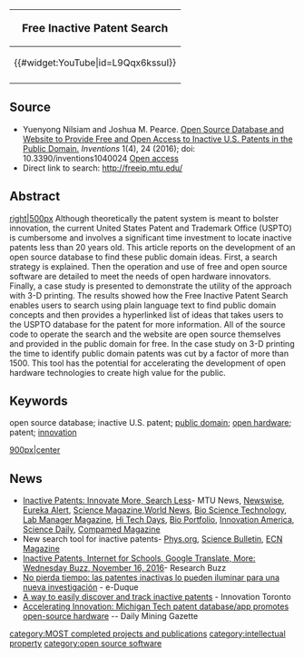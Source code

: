 {{MOST}}
{{Pearce-pubs}}
{|style="border:1px solid black; background-color: lightgreen; margin-left:.1em; margin-top:2px; -moz-border-radius:15px;" align="right" width="120px"
!<big>Free Inactive Patent Search</big>
|-
|<center>{{#widget:YouTube|id=L9Qqx6kssuI}} </center>
|-
|}

==Source==
* Yuenyong Nilsiam and Joshua M. Pearce. [http://www.mdpi.com/2411-5134/1/4/24/html Open Source Database and Website to Provide Free and Open Access to Inactive U.S. Patents in the Public Domain.] ''Inventions'' 1(4), 24 (2016); doi: 10.3390/inventions1040024 [https://www.academia.edu/29781601/Open_Source_Database_and_Website_to_Provide_Free_and_Open_Access_to_Inactive_U.S._Patents_in_the_Public_Domain Open access]
* Direct link to search: http://freeip.mtu.edu/

==Abstract==
[[image:Freeipsearch.jpg|right|500px]]
Although theoretically the patent system is meant to bolster innovation, the current United States Patent and Trademark Office (USPTO) is cumbersome and involves a significant time investment to locate inactive patents less than 20 years old. This article reports on the development of an open source database to find these public domain ideas. First, a search strategy is explained. Then the operation and use of free and open source software are detailed to meet the needs of open hardware innovators. Finally, a case study is presented to demonstrate the utility of the approach with 3-D printing. The results showed how the Free Inactive Patent Search enables users to search using plain language text to find public domain concepts and then provides a hyperlinked list of ideas that takes users to the USPTO database for the patent for more information. All of the source code to operate the search and the website are open source themselves and provided in the public domain for free. In the case study on 3-D printing the time to identify public domain patents was cut by a factor of more than 1500. This tool has the potential for accelerating the development of open hardware technologies to create high value for the public.

==Keywords==
open source database; inactive U.S. patent; [[public domain]]; [[open hardware]]; patent; [[innovation]]

[[image:Freeipsearch2.png|900px|center]]

==News==

* [http://www.mtu.edu/news/stories/2016/november/inactive-patents-innovate-more-search-less.html Inactive Patents: Innovate More, Search Less]- MTU News, [http://www.newswise.com/articles/inactive-patents-innovate-more-search-less Newswise], [https://www.eurekalert.org/pub_releases/2016-11/mtu-ipi111516.php Eureka Alert], [http://scienmag.com/inactive-patents-innovate-more-search-less/ Science Magazine],[https://article.wn.com/view/2016/11/14/Inactive_Patents_Innovate_More_Search_Less_Michigan_Technolo/ World News], [http://www.biosciencetechnology.com/news/2016/11/inactive-patents-innovate-more-search-less Bio Science Technology], [http://www.labmanager.com/news/2016/11/inactive-patents-innovate-more-search-less?fw1pk=2#.WC3dCO3u3CI Lab Manager Magazine], [http://www.hitechdays.com/browser/127278/ Hi Tech Days], [http://www.bioportfolio.com/news/article/2912184/Inactive-Patents-Innovate-More-Search-Less.html Bio Portfolio], [http://www.innovationamerica.us/index.php/innovation-daily/56593-inactive-patents-innovate-more-search-less--michigan-tech-news Innovation America], [https://www.sciencedaily.com/releases/2016/11/161116103711.htm Science Daily], [http://www.compamed-tradefair.com/cgi-bin/md_compamed/lib/pub/tt.cgi/Inactive_patents_Innovate_more_search_less.html?oid=55262&lang=2&ticket=g_u_e_s_t Compamed Magazine]
* New search tool for inactive patents- [http://phys.org/news/2016-11-tool-inactive-patents.html Phys.org], [http://sciencebulletin.org/archives/7832.html Science Bulletin], [https://www.ecnmag.com/news/2016/11/new-search-tool-inactive-patents ECN Magazine]
*[https://researchbuzz.me/2016/11/16/inactive-patents-internet-for-schools-google-translate-more-wednesday-buzz-november-16-2016/ Inactive Patents, Internet for Schools, Google Translate, More: Wednesday Buzz, November 16, 2016]- Research Buzz
* [http://e-duque.net/en-efecto-en-una-clase-que-originalmente-era-de-matematicas-terminaron-participando-profesores-y-estudiantes-de-arquitectura-computadores-historia-ingenieria-ingles-y-trabajo-social-el-artista/ No pierda tiempo: las patentes inactivas lo pueden iluminar para una nueva investigación ] - e-Duque
* [http://www.innovationtoronto.com/2016/11/a-way-to-easily-discover-and-track-inactive-patents/  A way to easily discover and track inactive patents] - Innovation Toronto
* [http://www.mininggazette.com/news/2016/12/accelerating-innovation-michigan-tech-patent-databaseapp-promotes-open-source-hardware/ Accelerating Innovation: Michigan Tech patent database/app promotes open-source hardware ] -- Daily Mining Gazette

[[category:MOST completed projects and publications]]
[[category:intellectual property]]
[[category:open source software]]